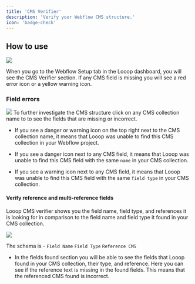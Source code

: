 ```yaml
---
title: 'CMS Verifier'
description: 'Verify your Webflow CMS structure.' 
icon: 'badge-check'
---
```


## How to use
<Frame>
<img src="/images/all-cms-verifier.png"/>
</Frame>

When you go to the Webflow Setup tab in the Looop dashboard, you will see the CMS Verifier section.
If any CMS field is missing you will see a red error icon or a yellow warning icon.

### Field errors
<Frame>
<img src="/images/cms-verifier.png"/>
</Frame>
To further investigate the CMS structure click on any CMS collection name to to see the fields that are missing or incorrect.

- If you see a danger or warning icon on the top right next to the CMS collection name, it means that Looop was unable to find this CMS collection in your Webflow project.

- If you see a danger icon next to any CMS field, it means that Looop was unable to find this CMS field with the same `name` in your CMS collection.

- If you see a warning icon next to any CMS field, it means that Looop was unable to find this CMS field with the same `field type` in your CMS collection.

#### Verify reference and multi-reference fields

Looop CMS verifier shows you the field name, field type, and references it is looking for in comparison to the field name and field type it found in your CMS collection.

<Frame>
<img src="/images/multi-ref-verifier.png"/>
</Frame>

The schema is - `Field Name` `Field Type` `Reference CMS` 

- In the fields found section you will be able to see the fields that Looop found in your CMS collection, their type, and reference. Here you can see if the reference text is missing in the found fields. This means that the referenced CMS found is incorrect.

